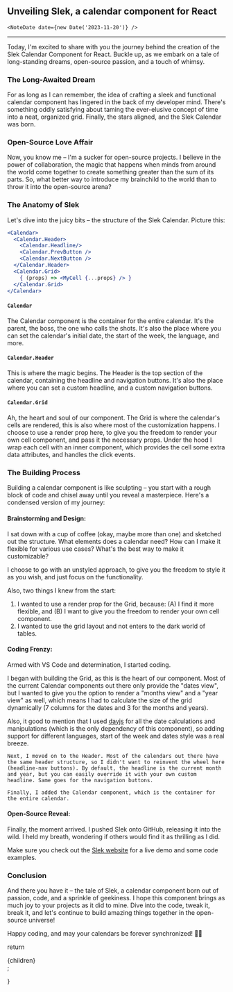 
## Unveiling Slek, a calendar component for React
    <NoteDate date={new Date('2023-11-20')} />
---

Today, I'm excited to share with you the journey behind the creation of the Slek Calendar Component for React. Buckle up, as we embark on a tale of long-standing dreams, open-source passion, and a touch of whimsy.

### The Long-Awaited Dream

For as long as I can remember, the idea of crafting a sleek and functional calendar component has lingered in the back of my developer mind. There's something oddly satisfying about taming the ever-elusive concept of time into a neat, organized grid. Finally, the stars aligned, and the Slek Calendar was born.

### Open-Source Love Affair

Now, you know me – I'm a sucker for open-source projects. I believe in the power of collaboration, the magic that happens when minds from around the world come together to create something greater than the sum of its parts. So, what better way to introduce my brainchild to the world than to throw it into the open-source arena?

### The Anatomy of Slek

Let's dive into the juicy bits – the structure of the Slek Calendar. Picture this:

```jsx
<Calendar>
  <Calendar.Header>
    <Calendar.Headline/>
    <Calendar.PrevButton />
    <Calendar.NextButton />
  </Calendar.Header>
  <Calendar.Grid>
    { (props) => <MyCell {...props} /> }
  </Calendar.Grid>
</Calendar>
```

#### `Calendar`

The Calendar component is the container for the entire calendar. It's the parent, the boss, the one who calls the shots. It's also the place where you can set the calendar's initial date, the start of the week, the language, and more.

#### `Calendar.Header`

This is where the magic begins. The Header is the top section of the calendar, containing the headline and navigation buttons. It's also the place where you can set a custom headline, and a custom navigation buttons.

#### `Calendar.Grid`

Ah, the heart and soul of our component. The Grid is where the calendar's cells are rendered, this is also where most of the customization happens. I choose to use a render prop here, to give you the freedom to render your own cell component, and pass it the necessary props. Under the hood I wrap each cell with an inner component, which provides the cell some extra data attributes, and handles the click events.

### The Building Process

Building a calendar component is like sculpting – you start with a rough block of code and chisel away until you reveal a masterpiece. Here's a condensed version of my journey:

#### Brainstorming and Design:

   I sat down with a cup of coffee (okay, maybe more than one) and sketched out the structure. What elements does a calendar need? How can I make it flexible for various use cases? What's the best way to make it customizable?
   
   I choose to go with an unstyled approach, to give you the freedom to style it as you wish, and just focus on the functionality.

   Also, two things I knew from the start:
   1. I wanted to use a render prop for the Grid, because: (A) I find it more flexible, and (B) I want to give you the freedom to render your own cell component.
  2. I wanted to use the grid layout and not enters to the dark world of tables.

#### Coding Frenzy:

   Armed with VS Code and determination, I started coding.
   
   I began with building the Grid, as this is the heart of our component. Most of the current Calendar components out there only provide the "dates view", but I wanted to give you the option to render a "months view" and a "year view" as well, which means I had to calculate the size of the grid dynamically (7 columns for the dates and 3 for the months and years).

   Also, it good to mention that I used [dayjs](https://day.js.org/) for all the date calculations and manipulations (which is the only dependency of this component), so adding support for different languages, start of the week and dates style was a real breeze.

    Next, I moved on to the Header. Most of the calendars out there have the same header structure, so I didn't want to reinvent the wheel here (headline-nav buttons). By default, the headline is the current month and year, but you can easily override it with your own custom headline. Same goes for the navigation buttons.
  
    Finally, I added the Calendar component, which is the container for the entire calendar.

#### Open-Source Reveal:

   Finally, the moment arrived. I pushed Slek onto GitHub, releasing it into the wild. I held my breath, wondering if others would find it as thrilling as I did.

   Make sure you check out the [Slek website](https://slek.itaikeren.com/) for a live demo and some code examples.

### Conclusion

And there you have it – the tale of Slek, a calendar component born out of passion, code, and a sprinkle of geekiness. I hope this component brings as much joy to your projects as it did to mine. Dive into the code, tweak it, break it, and let's continue to build amazing things together in the open-source universe!

Happy coding, and may your calendars be forever synchronized! 📆✨



  return <div className="prose max-w-none prose-slate prose-h2:font-mono prose-h2:m-0 dark:text-slate-400 dark:prose-headings:text-white dark:prose-a:text-white hover:prose-a:opacity-70 prose-hr:my-5">{children}</div>;

}